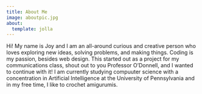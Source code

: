 ```yaml
---
title: About Me
image: aboutpic.jpg
about:
  template: jolla
---
```


Hi! My name is Joy and I am an all-around curious and creative person who loves exploring new ideas, solving problems, and making things. Coding is my passion, besides web design. This started out as a project for my communications class, shout out to you Professor O’Donnell, and I wanted to continue with it! I am currently studying compuuter science with a concentration in Artificial Intelligence at the University of Pennsylvania and in my free time, I like to crochet amigurumis. 